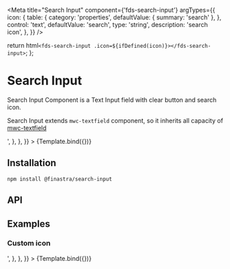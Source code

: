 


<Meta
  title="Search Input"
  component={'fds-search-input'}
  argTypes={{
    icon: {
      table: {
        category: 'properties',
        defaultValue: { summary: 'search' },
      },
      control: 'text',
      defaultValue: 'search',
      type: 'string',
      description: 'search icon',
    },
  }}
/>

  return html`<fds-search-input .icon=${ifDefined(icon)}></fds-search-input>`;
};

# Search Input

Search Input Component is a Text Input field with clear button and search icon.

Search Input extends `mwc-textfield` component, so it inherits all capacity of [mwc-textfield](https://github.com/material-components/material-components-web-components/tree/master/packages/textfield)

<Canvas>
  <Story
    name="Default"
    parameters={{
      docs: {
        source: {
          code: '<fds-search-input></fds-search-input>',
        },
      },
    }}
  >
    {Template.bind({})}
  </Story>
</Canvas>

## Installation

```
npm install @finastra/search-input

```

## API

<ArgsTable of="." story="^" />

## Examples

### Custom icon

<Canvas>
  <Story
    name="Custom Icon"
    args={{ icon: 'location_searching' }}
    parameters={{
      docs: {
        source: {
          code: '<fds-search-input icon="location_searching"></fds-search-input>',
        },
      },
    }}
  >
    {Template.bind({})}
  </Story>
</Canvas>
